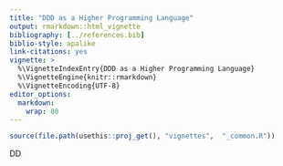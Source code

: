 ---
title: "DDD as a Higher Programming Language"
output: rmarkdown::html_vignette
bibliography: [../references.bib]
biblio-style: apalike
link-citations: yes
vignette: >
  %\VignetteIndexEntry{DDD as a Higher Programming Language}
  %\VignetteEngine{knitr::rmarkdown}
  %\VignetteEncoding{UTF-8}
editor_options: 
  markdown: 
    wrap: 80
---

```{r, include = FALSE}
source(file.path(usethis::proj_get(), "vignettes",  "_common.R"))
```

DD
